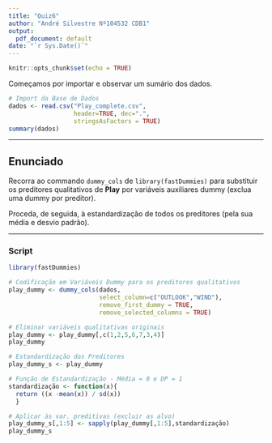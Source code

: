 ---
title: "Quiz6"
author: "André Silvestre Nº104532 CDB1"
output:
  pdf_document: default
date: "`r Sys.Date()`"
---

```{r setup, include=FALSE}
knitr::opts_chunk$set(echo = TRUE)
```

Começamos por importar e observar um sumário dos dados.

```{r}
# Import da Base de Dados
dados <- read.csv("Play_complete.csv",
                  header=TRUE, dec=".", 
                  stringsAsFactors = TRUE) 
summary(dados) 
```

---

## Enunciado

Recorra ao commando `dummy_cols` de `library(fastDummies)` para substituir os preditores qualitativos de **Play** por variáveis auxiliares dummy (exclua uma dummy por preditor). 

Proceda, de seguida, à estandardização de todos os preditores (pela sua média e desvio padrão). 

---

\newpage

### Script

```{r}
library(fastDummies)

# Codificação em Variáveis Dummy para os preditores qualitativos
play_dummy <- dummy_cols(dados,
                         select_column=c("OUTLOOK","WIND"), 
                         remove_first_dummy = TRUE,
                         remove_selected_columns = TRUE)

# Eliminar variáveis qualitativas originais
play_dummy <- play_dummy[,c(1,2,5,6,7,3,4)] 
play_dummy
```


```{r}
# Estandardização dos Preditores
play_dummy_s <- play_dummy

# Função de Estandardização - Média = 0 e DP = 1
standardização <- function(x){ 
  return ((x -mean(x)) / sd(x))
  } 

# Aplicar às var. preditivas (excluir as alvo)
play_dummy_s[,1:5] <- sapply(play_dummy[,1:5],standardização) 
play_dummy_s
```

